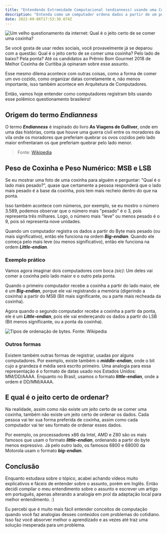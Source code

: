 ---
title: "Entendendo Extremidade Computacional (endianness) usando uma Coxinha"
description: "Entenda como um computador ordena dados a partir de um polêmico questionamento brasileiro"
date: 2022-09-06T17:53:30.074Z
---

![Um velho questionamento da internet: Qual é o jeito certo de se comer uma coxinha?](https://i.imgur.com/iAQlgID.png)

Se você gosta de usar redes sociais, você provavelmente já se deparou com a questão: Qual é o jeito certo de se comer uma coxinha? Pelo lado de baixo? Pela ponta? Até os <SimpleLink href="https://www.otempo.com.br/gastro/polemica-existe-jeito-correto-de-comer-coxinha-1.2212210">candidatos ao Prêmio Bom Gourmet 2018 de Melhor Coxinha de Curitiba já opinaram sobre esse assunto.</SimpleLink>

Esse mesmo dilema acontece com outras coisas, como a forma de comer um ovo cozido, como organizar datas corretamente e, não menos importante, isso também acontece em Arquitetura de Computadores.

Então, vamos hoje entender como computadores registram bits usando esse polêmico questionamento brasileiro!

## Origem do termo _Endianness_

O termo **_Endianness_** é inspirado do livro **As Viagens de Gulliver**, onde em uma das histórias, conta que houve uma guerra civil entre os moradores da vila onde os moradores que preferiam quebrar os ovos cozidos pelo lado maior enfrentaram os que preferiam quebrar pelo lado menor.

> Fonte: [Wikipedia](https://pt.wikipedia.org/wiki/Extremidade_%28ordena%C3%A7%C3%A3o%29)

## Peso de Coxinha e Peso Numérico: MSB e LSB

Se eu mostrar uma foto de uma coxinha para alguém e perguntar: "Qual é o lado mais pesado?", quase que certamente a pessoa responderá que o lado mais pesado é a base da coxinha, pois tem mais recheio dentro do que na ponta.

Isso também acontece com números, por exemplo, se eu mostro o número 3.589, podemos observar que o número mais "pesado" é o 3, pois representa três milhares. Logo, o número mais "leve" ou menos pesado é o 9, pois só representa nove unidades.

Quando um computador registra os dados a partir do Byte mais pesado (ou mais significativo), então ele funciona na ordem **_Big-endian_**. Quando ele começa pelo mais leve (ou menos significativo), então ele funciona na ordem **_Little-endian_**.

### Exemplo prático

Vamos agora imaginar dois computadores com boca _(sic)_: Um deles vai comer a coxinha pelo lado maior e o outro pela ponta.

Quando o primeiro computador recebe a coxinha a partir do lado maior, ele é um **_Big-endian_**, porque ele vai registrando a memória (digerindo a coxinha) a partir do MSB (Bit mais significante, ou a parte mais recheada da coxinha).

Agora quando o segundo computador recebe a coxinha a partir da ponta, ele é um **_Little-endian_**, pois ele vai endereçando os dados a partir do LSB (Bit menos significante, ou a ponta da coxinha).

![Tipos de ordenação de bytes. Fonte: Wikipedia](https://i.imgur.com/2CwaU8P.png)

### Outros formas

Existem também outras formas de registrar, usadas por alguns computadores. Por exemplo, existe também o **_middle-endian_**, onde o bit cujo a grandeza é média será escrito primeiro. Uma analogia para essa representação é o formato de datas usado nos Estados Unidos: MM/DD/AAAA. Enquanto no Brasil, usamos o formato **_little-endian_**, onde a ordem é DD/MM/AAAA.

## E qual é o jeito certo de ordenar?

Na realidade, assim como não existe um jeito certo de se comer uma coxinha, também não existe um jeito certo de ordenar os dados. Cada pessoa vai ter sua forma preferida de coxinha, assim como cada computador vai ter seu formato de ordenar esses dados.

Por exemplo, os processadores x86 da Intel, AMD e Z80 são os mais famosos que usam o formato **_little-endian_**, ordenando a partir do byte menos expressivo. Já pelo outro lado, os famosos 6800 e 68000 da Motorola usam o formato **_big-endian_**.

## Conclusão

Enquanto estudava sobre o tópico, acabei achando vídeos muito explicativos e fáceis de entender sobre o assunto, porém em Inglês. Então decidi compilar o meu entendimento sobre o assunto e escrever um artigo em português, apenas alterando a analogia em prol da adaptação local para melhor entendimento. :)

Eu percebi que é muito mais fácil entender conceitos de computação quando você faz analogias desses conteúdos com problemas do cotidiano. Isso faz você absorver melhor o aprendizado e as vezes até traz uma solução inesperada para um problema.
